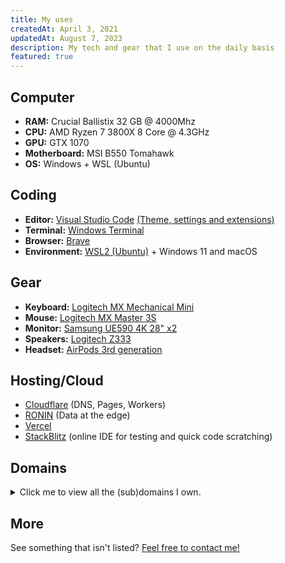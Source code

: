 ```yaml
---
title: My uses
createdAt: April 3, 2021
updatedAt: August 7, 2023
description: My tech and gear that I use on the daily basis
featured: true
---
```


## Computer

- **RAM:** Crucial Ballistix 32 GB @ 4000Mhz
- **CPU:** AMD Ryzen 7 3800X 8 Core @ 4.3GHz
- **GPU:** GTX 1070
- **Motherboard:** MSI B550 Tomahawk
- **OS:** Windows + WSL (Ubuntu)

## Coding

- **Editor:** [Visual Studio Code](https://code.visualstudio.com) [(Theme, settings and extensions)](https://github.com/casperiv0/dotfiles)
- **Terminal:** [Windows Terminal](https://github.com/microsoft/terminal)
- **Browser:** [Brave](https://brave.com/)
- **Environment:** [WSL2 (Ubuntu)](https://learn.microsoft.com/en-us/windows/wsl/install) + Windows 11 and macOS

## Gear

- **Keyboard:** [Logitech MX Mechanical Mini](https://www.logitech.com/en-us/products/keyboards/mx-mechanical.html)
- **Mouse:** [Logitech MX Master 3S](https://www.logitech.com/en-us/products/mice/mx-master-3s.910-006556.html)
- **Monitor:** [Samsung UE590 4K 28" x2](https://www.samsung.com/us/computing/monitors/uhd-and-wqhd/samsung-uhd-28-monitor-with-high-glossy-black-finish-lu28e590ds-za/)
- **Speakers:** [Logitech Z333](https://www.logitech.com/en-us/products/speakers/z333-speaker-system-subwoofer.980-001203.html?crid=47)
- **Headset:** [AirPods 3rd generation](https://www.apple.com/airpods-3rd-generation/)

## Hosting/Cloud

- [Cloudflare](https://cloudflare.com) (DNS, Pages, Workers)
- [RONIN](https://ronin.co) (Data at the edge)
- [Vercel](https://vercel.com)
- [StackBlitz](https://stackblitz.com) (online IDE for testing and quick code scratching)

## Domains

<details>
    <summary>Click me to view all the (sub)domains I own.</summary>

- [casperiv.dev](https://casperiv.dev)
- [www.casperiv.dev](https://www.casperiv.dev)
- [tab.casperiv.dev](https://tab.casperiv.dev)
- [qmusic.casperiv.dev](https://qmusic.casperiv.dev)
- [flag-guesser.casperiv.dev](https://flag-guesser.casperiv.dev)
- [js-quiz.casperiv.dev](https://js-quiz.casperiv.dev)
- [weather-api.casperiv.dev](https://weather-api.casperiv.dev)
- [preview.casperiv.dev](https://preview.casperiv.dev)
- [terminal.casperiv.dev](https://terminal.casperiv.dev)
- [tic-tac-toe.casperiv.dev](https://tic-tac-toe.casperiv.dev)
- [earnings.casperiv.dev](https://earnings.casperiv.dev)
- [inventory.casperiv.dev](https://inventory.casperiv.dev)
- [snailycad.org](https://snailycad.org)
- [docs.snailycad.org](https://docs.snailycad.org)
- [demo.snailycad.org](https://demo.snailycad.org)

</details>

## More

See something that isn't listed? [Feel free to contact me!](/#contact)
